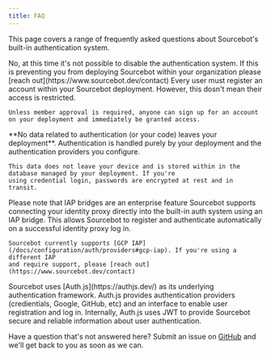 ```yaml
---
title: FAQ
---
```


This page covers a range of frequently asked questions about Sourcebot's built-in authentication system.

<AccordionGroup>
<Accordion title="Can I disable the authentication system?">
    No, at this time it's not possible to disable the authentication system. If this is preventing you from deploying Sourcebot
    within your organization please [reach out](https://www.sourcebot.dev/contact)
</Accordion>

<Accordion title="I don't want to restrict access to my Sourcebot deployment, what should I do?">
    Every user must register an account within your Sourcebot deployment. However, this dosn't mean their access
    is restricted.

    Unless member approval is required, anyone can sign up for an account on your deployment and immediately be granted access.
</Accordion>

<Accordion title="Does any data related to authentication (emails, passwords, etc) leave my deployment?">
    **No data related to authentication (or your code) leaves your deployment**. Authentication is handled
    purely by your deployment and the authentication providers you configure. 

    This data does not leave your device and is stored within in the database managed by your deployment. If you're
    using credential login, passwords are encrypted at rest and in transit.
</Accordion>

<Accordion title="I'm deploying Sourcebot behind an identity proxy, do I still need to create an account in Sourcebot?">
    <Note>Please note that IAP bridges are an enterprise feature</Note>
    Sourcebot supports connecting your identity proxy directly into the built-in auth system using an IAP bridge. This allows Sourcebot to
    register and authenticate automatically on a successful identity proxy log in.

    Sourcebot currently supports [GCP IAP](/docs/configuration/auth/providers#gcp-iap). If you're using a different IAP
    and require support, please [reach out](https://www.sourcebot.dev/contact)
</Accordion>

<Accordion title="How does Sourcebot implement authentication?">
    Sourcebot uses [Auth.js](https://authjs.dev/) as its underlying authentication framework. Auth.js provides authentication providers
    (credientials, Google, GitHub, etc) and an interface to enable user registration and log in. Internally, Auth.js uses JWT to provide
    Sourcebot secure and reliable information about user authentication.
</Accordion>
</AccordionGroup>

Have a question that's not answered here? Submit an issue on [GitHub](https://github.com/sourcebot-dev/sourcebot/issues/new/choose) and we'll get back to you as soon as we can.
